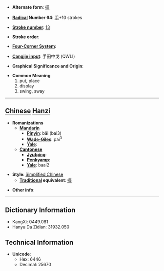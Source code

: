 * '''Alternate form''': [[擺]]

* '''[[Wiktionary:Chinese radical index| Radical]] Number 64''': [[Wiktionary:Chinese radical index 手|手]]+10 strokes

* '''[[Wiktionary:Chinese total strokes index|Stroke number]]''': [[Wiktionary:Chinese total strokes index 13|13]]

* '''Stroke order''': 

* '''[[Wiktionary:Chinese four corner index|Four-Corner System]]''': 

* '''[[Wiktionary:Chinese Cangjie index|Cangjie input]]''': 手田中戈 (QWLI)

* '''Graphical Significance and Origin''': 

* '''Common Meaning'''
*#put, place
*# display
*# swing, sway


----

== [[Chinese]] [[Hanzi]] ==

* '''Romanizations'''
** '''[[Mandarin]]'''
*** '''[[Pinyin]]''': bǎi (bai3)
*** '''[[Wade-Giles]]''': pai<sup>3</sup>
*** '''[[Yale]]''': 
** '''[[Cantonese]]'''
*** '''[[Jyutping]]''':
*** '''[[Penkyamp]]''': 
*** '''[[Yale]]''': baai2

* '''Style''': [[Simplified Chinese]] 
** '''[[Traditional Chinese|Traditional]] equivalent''': [[擺]]

* '''Other info''': 

----

== Dictionary Information ==

* KangXi: 0449.081
* Hanyu Da Zidian: 31932.050

== Technical Information ==

* '''Unicode''':
** Hex: 6446
** Decimal: 25670